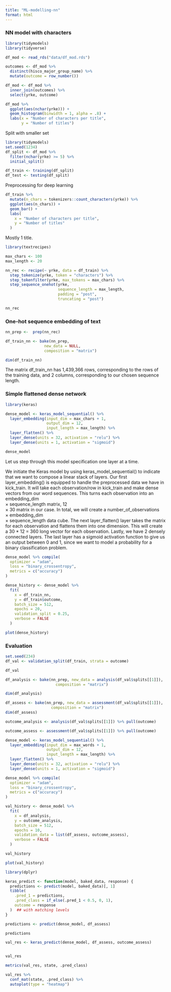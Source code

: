 ```yaml
---
title: "ML-modelling-nn"
format: html
---
```



### NN model with characters

```r
library(tidymodels)
library(tidyverse)

df_mod <- read_rds("data/df_mod.rds")

outcomes <- df_mod %>% 
  distinct(hisco_major_group_name) %>% 
  mutate(outcome = row_number())

df_mod <- df_mod %>% 
  inner_join(outcomes) %>% 
  select(yrke, outcome)
```


```r
df_mod %>% 
  ggplot(aes(nchar(yrke))) +
  geom_histogram(binwidth = 1, alpha = .8) +
  labs(x = "Number of characters per title",
       y = "Number of titles")
```

Split with smaller set

```r
library(tidymodels)
set.seed(1234)
df_split <- df_mod %>%
  filter(nchar(yrke) >= 5) %>%
  initial_split()

df_train <- training(df_split)
df_test <- testing(df_split)

```

Preprocessing for deep learning

```r
df_train %>%
  mutate(n_chars = tokenizers::count_characters(yrke)) %>%
  ggplot(aes(n_chars)) +
  geom_bar() +
  labs(
    x = "Number of characters per title",
    y = "Number of titles"
  )
```

Mostly 1 title.

```r
library(textrecipes)

max_chars <- 100
max_length <- 20

nn_rec <- recipe(~ yrke, data = df_train) %>%
  step_tokenize(yrke, token = "characters") %>%
  step_tokenfilter(yrke, max_tokens = max_chars) %>%
  step_sequence_onehot(yrke, 
                       sequence_length = max_length,
                       padding = "post",
                       truncating = "post")

nn_rec
```

###  One-hot sequence embedding of text

```r
nn_prep <-  prep(nn_rec)

df_train_nn <- bake(nn_prep, 
                 new_data = NULL, 
                 composition = "matrix")

dim(df_train_nn)
```

The matrix df_train_nn has 1,439,366 rows, corresponding to the rows of the training data, and 2 columns, corresponding to our chosen sequence length.

### Simple flattened dense network

```r
library(keras)

dense_model <- keras_model_sequential() %>%
  layer_embedding(input_dim = max_chars + 1,
                  output_dim = 12,
                  input_length = max_length) %>%
  layer_flatten() %>%
  layer_dense(units = 32, activation = "relu") %>%
  layer_dense(units = 1, activation = "sigmoid")

dense_model
```

Let us step through this model specification one layer at a time.

We initiate the Keras model by using keras_model_sequential() to indicate that we want to compose a linear stack of layers.
Our first layer_embedding() is equipped to handle the preprocessed data we have in kick_train. It will take each observation/row in kick_train and make dense vectors from our word sequences. This turns each observation into an embedding_dim  
×
  sequence_length matrix, 12  
×
  30 matrix in our case. In total, we will create a number_of_observations  
×
  embedding_dim  
×
  sequence_length data cube.
The next layer_flatten() layer takes the matrix for each observation and flattens them into one dimension. This will create a 30 * 12 = 360 long vector for each observation.
Lastly, we have 2 densely connected layers. The last layer has a sigmoid activation function to give us an output between 0 and 1, since we want to model a probability for a binary classification problem.

```r
dense_model %>% compile(
  optimizer = "adam",
  loss = "binary_crossentropy",
  metrics = c("accuracy")
)
```


```r
dense_history <- dense_model %>%
  fit(
    x = df_train_nn,
    y = df_train$outcome,
    batch_size = 512,
    epochs = 20,
    validation_split = 0.25,
    verbose = FALSE
  )
```



```r
plot(dense_history)

```

### Evaluation

```r
set.seed(234)
df_val <- validation_split(df_train, strata = outcome)

df_val
```


```r
df_analysis <- bake(nn_prep, new_data = analysis(df_val$splits[[1]]),
                      composition = "matrix")

dim(df_analysis)
```


```r
df_assess <- bake(nn_prep, new_data = assessment(df_val$splits[[1]]),
                    composition = "matrix")
dim(df_assess)
```



```r
outcome_analysis <- analysis(df_val$splits[[1]]) %>% pull(outcome)

outcome_assess <- assessment(df_val$splits[[1]]) %>% pull(outcome)
```


```r
dense_model <- keras_model_sequential() %>%
  layer_embedding(input_dim = max_words + 1,
                  output_dim = 12,
                  input_length = max_length) %>%
  layer_flatten() %>%
  layer_dense(units = 32, activation = "relu") %>%
  layer_dense(units = 1, activation = "sigmoid")

dense_model %>% compile(
  optimizer = "adam",
  loss = "binary_crossentropy",
  metrics = c("accuracy")
)
```



```r
val_history <- dense_model %>%
  fit(
    x = df_analysis,
    y = outcome_analysis,
    batch_size = 512,
    epochs = 10,
    validation_data = list(df_assess, outcome_assess),
    verbose = FALSE
  )

val_history
```


```r
plot(val_history)

```




```r
library(dplyr)

keras_predict <- function(model, baked_data, response) {
  predictions <- predict(model, baked_data)[, 1]
  tibble(
    .pred_1 = predictions,
    .pred_class = if_else(.pred_1 < 0.5, 0, 1),
    outcome = response
  )  ## with matching levels
}
```





```r
predictions <- predict(dense_model, df_assess)

predictions

val_res <- keras_predict(dense_model, df_assess, outcome_assess)


val_res
```


```r
metrics(val_res, state, .pred_class)

```



```r
val_res %>%
  conf_mat(state, .pred_class) %>%
  autoplot(type = "heatmap")
```

